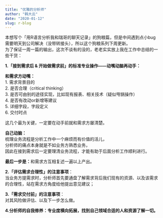 ```yaml
---
title: "优雅的分析师"
author: "韩大云"
date: "2020-01-12"
slug: r-blog
---
```


本想写个「用R语言分析我和瑞哥的聊天记录」的狗粮篇，但是中间遇到点小bug需要明天到公司解决（没带转接头），所以这个狗粮系列下周更新。<br>
为了保证一周一篇的输出，这次不谈有的没的，老老实实放上我在工作中总结的一些干货：<br>

**1.「接到需求后 & 开始做需求前」的标准专业操作——动嘴动脑再动手：**<br>

**和需求方动嘴：**<br>
  1. 需求背景目的<br>
	2. 是否合理（critical thinking）<br>
	3. 是否可由别的途径实现，比如现有报表、相关技术（疑似甩锅操作）<br>
	4. 是否有改动or新增等建议<br>
	5. 详细字段，字段定义<br>
	6. 交付时点<br>

这几个最为关键，一定要在动手前就和需求方屡清楚。

**自己动脑：**<br>
梳理业务流程是分析工作中一个麻烦而有价值的活儿，<br>
分析师的痛点本身就是不如业务方熟悉业务，<br>
因此在接到需求后一定要理清业务流程，才能有助于后面分析工作顺利进行。

**最后一步是：**和需求方互相复述一遍以上产出。<br>

**2.「评估需求合理性」的注意事项**：<br>
当业务方提需求时，分析师首先要通盘了解需求背后我们现有的资源、以及该需求的合理性，站在需求方角度给他提出意见建议；

**3.「需求交付前」的注意事项**：<br>
对其风险做评估、以及下一步怎么做。<br>

**4.分析师的自我修养：专业度横向拓展，找到自己领域合适的人和资源了解一切。**

